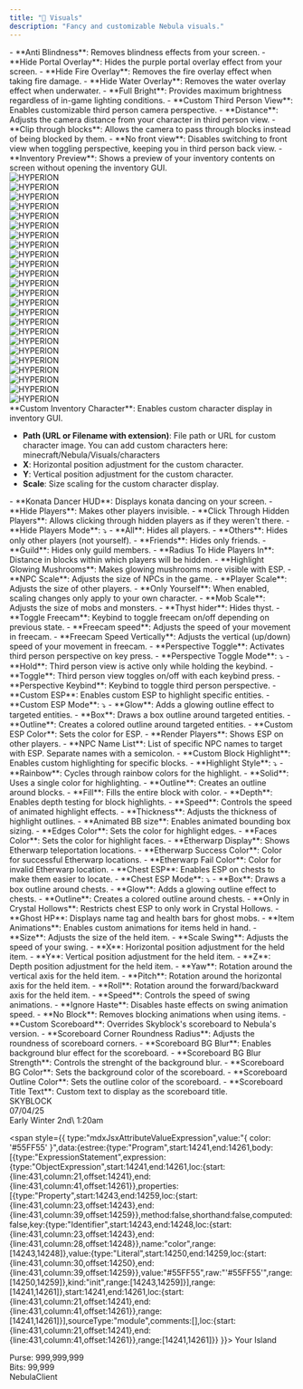 ```yaml
---
title: "🎨 Visuals"
description: "Fancy and customizable Nebula visuals."
---
```


<Accordion title="Visuals" icon="eye" iconType="duotone">
  - **Anti Blindness**: Removes blindness effects from your screen.
  - **Hide Portal Overlay**: Hides the purple portal overlay effect from your screen.
  - **Hide Fire Overlay**: Removes the fire overlay effect when taking fire damage.
  - **Hide Water Overlay**: Removes the water overlay effect when underwater.
  - **Full Bright**: Provides maximum brightness regardless of in-game lighting conditions.
</Accordion>

<Accordion title="Custom Third Person View" icon="video" iconType="duotone">
  - **Custom Third Person View**: Enables customizable third person camera perspective.
  - **Distance**: Adjusts the camera distance from your character in third person view.
  - **Clip through blocks**: Allows the camera to pass through blocks instead of being blocked by them.
  - **No front view**: Disables switching to front view when toggling perspective, keeping you in third person back view.
</Accordion>

<Accordion title="Inventory Preview" icon="box-open" iconType="duotone">
  - **Inventory Preview**: Shows a preview of your inventory contents on screen without opening the inventory GUI.

  <div id="inventory-preview">
  <div class="inventory-body">
  <div class="inventory-container">
  <div class="inventory-grid-container">
  <div class="inventory-grid-item">
  <img
    src="/HYPERION_normal.gif"
    alt="HYPERION"
    style={{ display:"block",margin:"4px auto 0",width:"80%",height:"80%",objectFit:"contain" }}
  />

  </div>

  <div class="inventory-grid-item">
  <img
    src="/HYPERION_normal.gif"
    alt="HYPERION"
    style={{ display:"block",margin:"4px auto 0",width:"80%",height:"80%",objectFit:"contain" }}
  />

  </div>

  <div class="inventory-grid-item">
  <img
    src="/HYPERION_normal.gif"
    alt="HYPERION"
    style={{ display:"block",margin:"4px auto 0",width:"80%",height:"80%",objectFit:"contain" }}
  />

  </div>

  <div class="inventory-grid-item">
  <img
    src="/HYPERION_normal.gif"
    alt="HYPERION"
    style={{ display:"block",margin:"4px auto 0",width:"80%",height:"80%",objectFit:"contain" }}
  />

  </div>

  <div class="inventory-grid-item">
  <img
    src="/HYPERION_normal.gif"
    alt="HYPERION"
    style={{ display:"block",margin:"4px auto 0",width:"80%",height:"80%",objectFit:"contain" }}
  />

  </div>

  <div class="inventory-grid-item">
  <img
    src="/HYPERION_normal.gif"
    alt="HYPERION"
    style={{ display:"block",margin:"4px auto 0",width:"80%",height:"80%",objectFit:"contain" }}
  />

  </div>

  <div class="inventory-grid-item">
  <img
    src="/HYPERION_normal.gif"
    alt="HYPERION"
    style={{ display:"block",margin:"4px auto 0",width:"80%",height:"80%",objectFit:"contain" }}
  />

  </div>

  <div class="inventory-grid-item">
  <img
    src="/HYPERION_normal.gif"
    alt="HYPERION"
    style={{ display:"block",margin:"4px auto 0",width:"80%",height:"80%",objectFit:"contain" }}
  />

  </div>

  <div class="inventory-grid-item">
  <img
    src="/HYPERION_normal.gif"
    alt="HYPERION"
    style={{ display:"block",margin:"4px auto 0",width:"80%",height:"80%",objectFit:"contain" }}
  />

  </div>

  <div class="inventory-grid-item">
  <img
    src="/HYPERION_normal.gif"
    alt="HYPERION"
    style={{ display:"block",margin:"4px auto 0",width:"80%",height:"80%",objectFit:"contain" }}
  />

  </div>

  <div class="inventory-grid-item">
  <img
    src="/HYPERION_normal.gif"
    alt="HYPERION"
    style={{ display:"block",margin:"4px auto 0",width:"80%",height:"80%",objectFit:"contain" }}
  />

  </div>

  <div class="inventory-grid-item">
  <img
    src="/HYPERION_normal.gif"
    alt="HYPERION"
    style={{ display:"block",margin:"4px auto 0",width:"80%",height:"80%",objectFit:"contain" }}
  />

  </div>

  <div class="inventory-grid-item">
  <img
    src="/HYPERION_normal.gif"
    alt="HYPERION"
    style={{ display:"block",margin:"4px auto 0",width:"80%",height:"80%",objectFit:"contain" }}
  />

  </div>

  <div class="inventory-grid-item">
  <img
    src="/HYPERION_normal.gif"
    alt="HYPERION"
    style={{ display:"block",margin:"4px auto 0",width:"80%",height:"80%",objectFit:"contain" }}
  />

  </div>

  <div class="inventory-grid-item">
  <img
    src="/HYPERION_normal.gif"
    alt="HYPERION"
    style={{ display:"block",margin:"4px auto 0",width:"80%",height:"80%",objectFit:"contain" }}
  />

  </div>

  <div class="inventory-grid-item">
  <img
    src="/HYPERION_normal.gif"
    alt="HYPERION"
    style={{ display:"block",margin:"4px auto 0",width:"80%",height:"80%",objectFit:"contain" }}
  />

  </div>

  <div class="inventory-grid-item">
  <img
    src="/HYPERION_normal.gif"
    alt="HYPERION"
    style={{ display:"block",margin:"4px auto 0",width:"80%",height:"80%",objectFit:"contain" }}
  />

  </div>

  <div class="inventory-grid-item">
  <img
    src="/HYPERION_normal.gif"
    alt="HYPERION"
    style={{ display:"block",margin:"4px auto 0",width:"80%",height:"80%",objectFit:"contain" }}
  />

  </div>

  <div class="inventory-grid-item">
  <img
    src="/HYPERION_normal.gif"
    alt="HYPERION"
    style={{ display:"block",margin:"4px auto 0",width:"80%",height:"80%",objectFit:"contain" }}
  />

  </div>

  <div class="inventory-grid-item">
  <img
    src="/HYPERION_normal.gif"
    alt="HYPERION"
    style={{ display:"block",margin:"4px auto 0",width:"80%",height:"80%",objectFit:"contain" }}
  />

  </div>

  <div class="inventory-grid-item">
  <img
    src="/HYPERION_normal.gif"
    alt="HYPERION"
    style={{ display:"block",margin:"4px auto 0",width:"80%",height:"80%",objectFit:"contain" }}
  />

  </div>

  <div class="inventory-grid-item">
  <img
    src="/HYPERION_normal.gif"
    alt="HYPERION"
    style={{ display:"block",margin:"4px auto 0",width:"80%",height:"80%",objectFit:"contain" }}
  />

  </div>

  <div class="inventory-grid-item">
  <img
    src="/HYPERION_normal.gif"
    alt="HYPERION"
    style={{ display:"block",margin:"4px auto 0",width:"80%",height:"80%",objectFit:"contain" }}
  />

  </div>

  <div class="inventory-grid-item">
  <img
    src="/HYPERION_normal.gif"
    alt="HYPERION"
    style={{ display:"block",margin:"4px auto 0",width:"80%",height:"80%",objectFit:"contain" }}
  />

  </div>

  </div>

  </div>

  </div>

  </div>
</Accordion>

<Accordion title="Custom Inventory Character" icon="user" iconType="duotone">
  **Custom Inventory Character**: Enables custom character display in inventory GUI.

  - **Path (URL or Filename with extension)**: File path or URL for custom character image. You can add custom characters here: minecraft/Nebula/Visuals/characters
  - **X**: Horizontal position adjustment for the custom character.
  - **Y**: Vertical position adjustment for the custom character.
  - **Scale**: Size scaling for the custom character display.
</Accordion>

<Accordion title="General" icon="gear" iconType="duotone">
  - **Konata Dancer HUD**: Displays konata dancing on your screen.
  - **Hide Players**: Makes other players invisible.
  - **Click Through Hidden Players**: Allows clicking through hidden players as if they weren't there.
  - **Hide Players Mode**: ⤵

  <Expandable title="Hide Players Options">
    - **All**: Hides all players.
    - **Others**: Hides only other players (not yourself).
    - **Friends**: Hides only friends.
    - **Guild**: Hides only guild members.
  </Expandable>
  - **Radius To Hide Players In**: Distance in blocks within which players will be hidden.
  - **Highlight Glowing Mushrooms**: Makes glowing mushrooms more visible with ESP.
</Accordion>

<Accordion title="Scale" icon="expand" iconType="duotone">
  - **NPC Scale**: Adjusts the size of NPCs in the game.
  - **Player Scale**: Adjusts the size of other players.
  - **Only Yourself**: When enabled, scaling changes only apply to your own character.
  - **Mob Scale**: Adjusts the size of mobs and monsters.
</Accordion>

<Accordion title="Thyst Hider" icon="eye-slash" iconType="duotone">
  - **Thyst hider**: Hides thyst.
</Accordion>

<Accordion title="Freecam" icon="camcorder" iconType="duotone">
  - **Toggle Freecam**: Keybind to toggle freecam on/off depending on previous state.
  - **Freecam speed**: Adjusts the speed of your movement in freecam.
  - **Freecam Speed Vertically**: Adjusts the vertical (up/down) speed of your movement in freecam.
</Accordion>

<Accordion title="Perspective Toggle" icon="camera" iconType="duotone">
  - **Perspective Toggle**: Activates third person perspective on key press.
  - **Perspective Toggle Mode**: ⤵

  <Expandable title="Toggle Modes">
    - **Hold**: Third person view is active only while holding the keybind.
    - **Toggle**: Third person view toggles on/off with each keybind press.
  </Expandable>
  - **Perspective Keybind**: Keybind to toggle third person perspective.
</Accordion>

<Accordion title="Custom ESP" icon="radar" iconType="duotone">
  - **Custom ESP**: Enables custom ESP to highlight specific entities.
  - **Custom ESP Mode**: ⤵

  <Expandable title="ESP Modes">
    - **Glow**: Adds a glowing outline effect to targeted entities.
    - **Box**: Draws a box outline around targeted entities.
    - **Outline**: Creates a colored outline around targeted entities.
  </Expandable>
  - **Custom ESP Color**: Sets the color for ESP.
  - **Render Players**: Shows ESP on other players.
  - **NPC Name List**: List of specific NPC names to target with ESP. Separate names with a semicolon.
</Accordion>

<Accordion title="Custom Block Highlight" icon="cube" iconType="duotone">
  - **Custom Block Highlight**: Enables custom highlighting for specific blocks.
  - **Highlight Style**: ⤵

  <Expandable title="Highlight Styles">
    - **Rainbow**: Cycles through rainbow colors for the highlight.
    - **Solid**: Uses a single color for highlighting.
    - **Outline**: Creates an outline around blocks.
    - **Fill**: Fills the entire block with color.
  </Expandable>
  - **Depth**: Enables depth testing for block highlights.
  - **Speed**: Controls the speed of animated highlight effects.
  - **Thickness**: Adjusts the thickness of highlight outlines.
  - **Animated BB size**: Enables animated bounding box sizing.
  - **Edges Color**: Sets the color for highlight edges.
  - **Faces Color**: Sets the color for highlight faces.
  - **Etherwarp Display**: Shows Etherwarp teleportation locations.
  - **Etherwarp Success Color**: Color for successful Etherwarp locations.
  - **Etherwarp Fail Color**: Color for invalid Etherwarp location.
</Accordion>

<Accordion title="Chest ESP" icon="treasure-chest" iconType="duotone">
  - **Chest ESP**: Enables ESP on chests to make them easier to locate.
  - **Chest ESP Mode**: ⤵

  <Expandable title="ESP Modes">
    - **Box**: Draws a box outline around chests.
    - **Glow**: Adds a glowing outline effect to chests.
    - **Outline**: Creates a colored outline around chests.
  </Expandable>
  - **Only in Crystal Hollows**: Restricts chest ESP to only work in Crystal Hollows.
</Accordion>

<Accordion title="Ghost HP" icon="ghost" iconType="duotone">
  - **Ghost HP**: Displays name tag and health bars for ghost mobs.
</Accordion>

<Accordion title="Item Animation" icon="hand" iconType="duotone">
  - **Item Animations**: Enables custom animations for items held in hand.
  - **Size**: Adjusts the size of the held item.
  - **Scale Swing**: Adjusts the speed of your swing.
  - **X**: Horizontal position adjustment for the held item.
  - **Y**: Vertical position adjustment for the held item.
  - **Z**: Depth position adjustment for the held item.
  - **Yaw**: Rotation around the vertical axis for the held item.
  - **Pitch**: Rotation around the horizontal axis for the held item.
  - **Roll**: Rotation around the forward/backward axis for the held item.
  - **Speed**: Controls the speed of swing animations.
  - **Ignore Haste**: Disables haste effects on swing animation speed.
  - **No Block**: Removes blocking animations when using items.
</Accordion>

<Accordion title="Custom Scoreboard" icon="list" iconType="duotone">
  - **Custom Scoreboard**: Overrides Skyblock's scoreboard to Nebula's version.
  - **Scoreboard Corner Roundness Radius**: Adjusts the roundness of scoreboard corners.
  - **Scoreboard BG Blur**: Enables background blur effect for the scoreboard.
  - **Scoreboard BG Blur Strength**: Controls the strenght of the background blur.
  - **Scoreboard BG Color**: Sets the background color of the scoreboard.
  - **Scoreboard Outline Color**: Sets the outline color of the scoreboard.
  - **Scoreboard Title Text**: Custom text to display as the scoreboard title.

  <div style={{ display:"flex",justifyContent:"center",margin:"2rem 0" }}>
  <div style={{ fontFamily:"Consolas, 'Courier New', monospace",background:"rgba(59, 59, 59, 0.45)",backdropFilter:"blur(4px)",WebkitBackdropFilter:"blur(4px)",padding:"6px 10px 4px",borderRadius:"15px",position:"relative",width:"fit-content",color:"white",lineHeight:"1",isolation:"isolate",fontSize:"13px",maxWidth:"160px" }}>
  <div style={{ content:"\"\"",position:"absolute",top:"-8px",left:"-8px",right:"-8px",bottom:"-8px",borderRadius:"20px",border:"3px solid #7042f8",boxShadow:"0 0 15px rgba(112, 66, 248, 0.7)",zIndex:-1 }} />

  <div style={{ type:"mdxJsxAttributeValueExpression",value:"{ \n      color: '#FFFF55', \n      marginBottom: '0px',\n      textAlign: 'center',\n      fontSize: '15px'\n    }",data:{estree:{type:"Program",start:13594,end:13714,body:[{type:"ExpressionStatement",expression:{type:"ObjectExpression",start:13594,end:13714,loc:{start:{line:410,column:18,offset:13594},end:{line:415,column:7,offset:13714}},properties:[{type:"Property",start:13605,end:13621,loc:{start:{line:411,column:8,offset:13605},end:{line:411,column:24,offset:13621}},method:false,shorthand:false,computed:false,key:{type:"Identifier",start:13605,end:13610,loc:{start:{line:411,column:8,offset:13605},end:{line:411,column:13,offset:13610}},name:"color",range:[13605,13610]},value:{type:"Literal",start:13612,end:13621,loc:{start:{line:411,column:15,offset:13612},end:{line:411,column:24,offset:13621}},value:"#FFFF55",raw:"'#FFFF55'",range:[13612,13621]},kind:"init",range:[13605,13621]},{type:"Property",start:13632,end:13651,loc:{start:{line:412,column:8,offset:13632},end:{line:412,column:27,offset:13651}},method:false,shorthand:false,computed:false,key:{type:"Identifier",start:13632,end:13644,loc:{start:{line:412,column:8,offset:13632},end:{line:412,column:20,offset:13644}},name:"marginBottom",range:[13632,13644]},value:{type:"Literal",start:13646,end:13651,loc:{start:{line:412,column:22,offset:13646},end:{line:412,column:27,offset:13651}},value:"0px",raw:"'0px'",range:[13646,13651]},kind:"init",range:[13632,13651]},{type:"Property",start:13661,end:13680,loc:{start:{line:413,column:8,offset:13661},end:{line:413,column:27,offset:13680}},method:false,shorthand:false,computed:false,key:{type:"Identifier",start:13661,end:13670,loc:{start:{line:413,column:8,offset:13661},end:{line:413,column:17,offset:13670}},name:"textAlign",range:[13661,13670]},value:{type:"Literal",start:13672,end:13680,loc:{start:{line:413,column:19,offset:13672},end:{line:413,column:27,offset:13680}},value:"center",raw:"'center'",range:[13672,13680]},kind:"init",range:[13661,13680]},{type:"Property",start:13690,end:13706,loc:{start:{line:414,column:8,offset:13690},end:{line:414,column:24,offset:13706}},method:false,shorthand:false,computed:false,key:{type:"Identifier",start:13690,end:13698,loc:{start:{line:414,column:8,offset:13690},end:{line:414,column:16,offset:13698}},name:"fontSize",range:[13690,13698]},value:{type:"Literal",start:13700,end:13706,loc:{start:{line:414,column:18,offset:13700},end:{line:414,column:24,offset:13706}},value:"15px",raw:"'15px'",range:[13700,13706]},kind:"init",range:[13690,13706]}],range:[13594,13714]},start:13594,end:13714,loc:{start:{line:410,column:18,offset:13594},end:{line:415,column:7,offset:13714}},range:[13594,13714]}],sourceType:"module",comments:[],loc:{start:{line:410,column:18,offset:13594},end:{line:415,column:7,offset:13714}},range:[13594,13714]}} }}>
  SKYBLOCK</div>

   <div style={{ type:"mdxJsxAttributeValueExpression",value:"{ color: '#AAAAAA', marginBottom: '0px', fontSize: '12px' }",data:{estree:{type:"Program",start:13749,end:13808,body:[{type:"ExpressionStatement",expression:{type:"ObjectExpression",start:13749,end:13808,loc:{start:{line:416,column:18,offset:13749},end:{line:416,column:77,offset:13808}},properties:[{type:"Property",start:13751,end:13767,loc:{start:{line:416,column:20,offset:13751},end:{line:416,column:36,offset:13767}},method:false,shorthand:false,computed:false,key:{type:"Identifier",start:13751,end:13756,loc:{start:{line:416,column:20,offset:13751},end:{line:416,column:25,offset:13756}},name:"color",range:[13751,13756]},value:{type:"Literal",start:13758,end:13767,loc:{start:{line:416,column:27,offset:13758},end:{line:416,column:36,offset:13767}},value:"#AAAAAA",raw:"'#AAAAAA'",range:[13758,13767]},kind:"init",range:[13751,13767]},{type:"Property",start:13769,end:13788,loc:{start:{line:416,column:38,offset:13769},end:{line:416,column:57,offset:13788}},method:false,shorthand:false,computed:false,key:{type:"Identifier",start:13769,end:13781,loc:{start:{line:416,column:38,offset:13769},end:{line:416,column:50,offset:13781}},name:"marginBottom",range:[13769,13781]},value:{type:"Literal",start:13783,end:13788,loc:{start:{line:416,column:52,offset:13783},end:{line:416,column:57,offset:13788}},value:"0px",raw:"'0px'",range:[13783,13788]},kind:"init",range:[13769,13788]},{type:"Property",start:13790,end:13806,loc:{start:{line:416,column:59,offset:13790},end:{line:416,column:75,offset:13806}},method:false,shorthand:false,computed:false,key:{type:"Identifier",start:13790,end:13798,loc:{start:{line:416,column:59,offset:13790},end:{line:416,column:67,offset:13798}},name:"fontSize",range:[13790,13798]},value:{type:"Literal",start:13800,end:13806,loc:{start:{line:416,column:69,offset:13800},end:{line:416,column:75,offset:13806}},value:"12px",raw:"'12px'",range:[13800,13806]},kind:"init",range:[13790,13806]}],range:[13749,13808]},start:13749,end:13808,loc:{start:{line:416,column:18,offset:13749},end:{line:416,column:77,offset:13808}},range:[13749,13808]}],sourceType:"module",comments:[],loc:{start:{line:416,column:18,offset:13749},end:{line:416,column:77,offset:13808}},range:[13749,13808]}} }}>
  07/04/25</div>

  <div style={{ marginBottom:"0px" }}>
  Early Winter 2nd\
   1:20am

  </div>

  <div style={{ display:"flex",alignItems:"center",gap:"3px",marginBottom:"0px" }}>
  <span style={{ display:"inline-block",width:"4px",height:"4px",backgroundColor:"#55FF55",borderRadius:"50%" }} />

  <span style={{ type:"mdxJsxAttributeValueExpression",value:"{ color: '#55FF55' }",data:{estree:{type:"Program",start:14241,end:14261,body:[{type:"ExpressionStatement",expression:{type:"ObjectExpression",start:14241,end:14261,loc:{start:{line:431,column:21,offset:14241},end:{line:431,column:41,offset:14261}},properties:[{type:"Property",start:14243,end:14259,loc:{start:{line:431,column:23,offset:14243},end:{line:431,column:39,offset:14259}},method:false,shorthand:false,computed:false,key:{type:"Identifier",start:14243,end:14248,loc:{start:{line:431,column:23,offset:14243},end:{line:431,column:28,offset:14248}},name:"color",range:[14243,14248]},value:{type:"Literal",start:14250,end:14259,loc:{start:{line:431,column:30,offset:14250},end:{line:431,column:39,offset:14259}},value:"#55FF55",raw:"'#55FF55'",range:[14250,14259]},kind:"init",range:[14243,14259]}],range:[14241,14261]},start:14241,end:14261,loc:{start:{line:431,column:21,offset:14241},end:{line:431,column:41,offset:14261}},range:[14241,14261]}],sourceType:"module",comments:[],loc:{start:{line:431,column:21,offset:14241},end:{line:431,column:41,offset:14261}},range:[14241,14261]}} }}>
  Your Island</span>

  </div>

  <div style={{ marginBottom:"0px" }}>
  Purse: <span style={{ type:"mdxJsxAttributeValueExpression",value:"{ color: '#FFAA00' }",data:{estree:{type:"Program",start:14368,end:14388,body:[{type:"ExpressionStatement",expression:{type:"ObjectExpression",start:14368,end:14388,loc:{start:{line:435,column:28,offset:14368},end:{line:435,column:48,offset:14388}},properties:[{type:"Property",start:14370,end:14386,loc:{start:{line:435,column:30,offset:14370},end:{line:435,column:46,offset:14386}},method:false,shorthand:false,computed:false,key:{type:"Identifier",start:14370,end:14375,loc:{start:{line:435,column:30,offset:14370},end:{line:435,column:35,offset:14375}},name:"color",range:[14370,14375]},value:{type:"Literal",start:14377,end:14386,loc:{start:{line:435,column:37,offset:14377},end:{line:435,column:46,offset:14386}},value:"#FFAA00",raw:"'#FFAA00'",range:[14377,14386]},kind:"init",range:[14370,14386]}],range:[14368,14388]},start:14368,end:14388,loc:{start:{line:435,column:28,offset:14368},end:{line:435,column:48,offset:14388}},range:[14368,14388]}],sourceType:"module",comments:[],loc:{start:{line:435,column:28,offset:14368},end:{line:435,column:48,offset:14388}},range:[14368,14388]}} }}>
  999,999,999</span>

  </div>

  <div style={{ marginBottom:"0px" }}>
  Bits: <span style={{ type:"mdxJsxAttributeValueExpression",value:"{ color: '#55FFFF' }",data:{estree:{type:"Program",start:14493,end:14513,body:[{type:"ExpressionStatement",expression:{type:"ObjectExpression",start:14493,end:14513,loc:{start:{line:438,column:27,offset:14493},end:{line:438,column:47,offset:14513}},properties:[{type:"Property",start:14495,end:14511,loc:{start:{line:438,column:29,offset:14495},end:{line:438,column:45,offset:14511}},method:false,shorthand:false,computed:false,key:{type:"Identifier",start:14495,end:14500,loc:{start:{line:438,column:29,offset:14495},end:{line:438,column:34,offset:14500}},name:"color",range:[14495,14500]},value:{type:"Literal",start:14502,end:14511,loc:{start:{line:438,column:36,offset:14502},end:{line:438,column:45,offset:14511}},value:"#55FFFF",raw:"'#55FFFF'",range:[14502,14511]},kind:"init",range:[14495,14511]}],range:[14493,14513]},start:14493,end:14513,loc:{start:{line:438,column:27,offset:14493},end:{line:438,column:47,offset:14513}},range:[14493,14513]}],sourceType:"module",comments:[],loc:{start:{line:438,column:27,offset:14493},end:{line:438,column:47,offset:14513}},range:[14493,14513]}} }}>
  99,999</span>

  </div>

  <div style={{ color:"#FF55FF",marginTop:"0px",fontSize:"12px",textAlign:"center" }}>
  NebulaClient

  </div>

  </div>

  </div>
</Accordion>